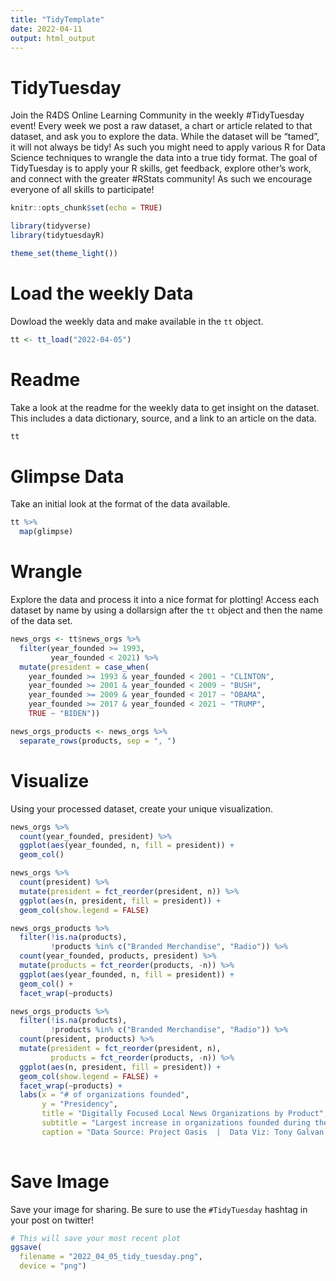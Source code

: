 ```yaml
---
title: "TidyTemplate"
date: 2022-04-11
output: html_output
---
```


# TidyTuesday

Join the R4DS Online Learning Community in the weekly #TidyTuesday event!
Every week we post a raw dataset, a chart or article related to that dataset, and ask you to explore the data.
While the dataset will be “tamed”, it will not always be tidy! As such you might need to apply various R for Data Science techniques to wrangle the data into a true tidy format.
The goal of TidyTuesday is to apply your R skills, get feedback, explore other’s work, and connect with the greater #RStats community!
As such we encourage everyone of all skills to participate!

```r

knitr::opts_chunk$set(echo = TRUE)

library(tidyverse)
library(tidytuesdayR)

theme_set(theme_light())

```

# Load the weekly Data

Dowload the weekly data and make available in the `tt` object.

```r

tt <- tt_load("2022-04-05")

```


# Readme

Take a look at the readme for the weekly data to get insight on the dataset.
This includes a data dictionary, source, and a link to an article on the data.

```r

tt

```


# Glimpse Data

Take an initial look at the format of the data available.

```r

tt %>% 
  map(glimpse)

```

# Wrangle

Explore the data and process it into a nice format for plotting! Access each dataset by name by using a dollarsign after the `tt` object and then the name of the data set.

```r

news_orgs <- tt$news_orgs %>%
  filter(year_founded >= 1993, 
         year_founded < 2021) %>%
  mutate(president = case_when(
    year_founded >= 1993 & year_founded < 2001 ~ "CLINTON",
    year_founded >= 2001 & year_founded < 2009 ~ "BUSH",
    year_founded >= 2009 & year_founded < 2017 ~ "OBAMA",
    year_founded >= 2017 & year_founded < 2021 ~ "TRUMP",
    TRUE ~ "BIDEN"))

news_orgs_products <- news_orgs %>%
  separate_rows(products, sep = ", ")

```


# Visualize

Using your processed dataset, create your unique visualization.

```r

news_orgs %>%
  count(year_founded, president) %>%
  ggplot(aes(year_founded, n, fill = president)) +
  geom_col()

news_orgs %>%
  count(president) %>%
  mutate(president = fct_reorder(president, n)) %>%
  ggplot(aes(n, president, fill = president)) +
  geom_col(show.legend = FALSE)

news_orgs_products %>%
  filter(!is.na(products),
         !products %in% c("Branded Merchandise", "Radio")) %>%
  count(year_founded, products, president) %>%
  mutate(products = fct_reorder(products, -n)) %>%
  ggplot(aes(year_founded, n, fill = president)) +
  geom_col() +
  facet_wrap(~products)

news_orgs_products %>%
  filter(!is.na(products),
         !products %in% c("Branded Merchandise", "Radio")) %>%
  count(president, products) %>%
  mutate(president = fct_reorder(president, n),
         products = fct_reorder(products, -n)) %>%
  ggplot(aes(n, president, fill = president)) +
  geom_col(show.legend = FALSE) +
  facet_wrap(~products) +
  labs(x = "# of organizations founded",
       y = "Presidency",
       title = "Digitally Focused Local News Organizations by Product",
       subtitle = "Largest increase in organizations founded during the Obama Presidency",
       caption = "Data Source: Project Oasis  |  Data Viz: Tony Galvan (@GDataScience1)")
  
```

# Save Image

Save your image for sharing. Be sure to use the `#TidyTuesday` hashtag in your post on twitter! 

```r

# This will save your most recent plot
ggsave(
  filename = "2022_04_05_tidy_tuesday.png",
  device = "png")

```
